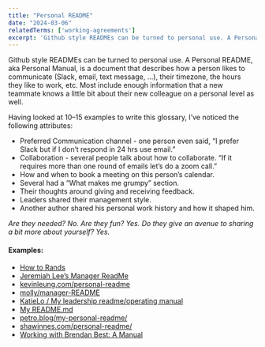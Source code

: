 ```yaml
---
title: "Personal README"
date: "2024-03-06"
relatedTerms: ['working-agreements']
excerpt: 'Github style READMEs can be turned to personal use. A Personal README, aka Personal'
---
```


Github style READMEs can be turned to personal use. A Personal README, aka Personal Manual, is a document that describes how a person likes to communicate (Slack, email, text message, …), their timezone, the hours they like to work, etc. Most include enough information that a new teammate knows a little bit about their new colleague on a personal level as well.

Having looked at 10–15 examples to write this glossary, I’ve noticed the following attributes:

- Preferred Communication channel - one person even said, “I prefer Slack but if I don’t respond in 24 hrs use email.”
- Collaboration - several people talk about how to collaborate. “If it requires more than one round of emails let’s do a zoom call.”
- How and when to book a meeting on this person’s calendar.
- Several had a “What makes me grumpy” section.
- Their thoughts around giving and receiving feedback.
- Leaders shared their management style.
- Another author shared his personal work history and how it shaped him.

_Are they needed? No. Are they fun? Yes. Do they give an avenue to sharing a bit more about yourself? Yes._

#### Examples:

- [How to Rands](https://randsinrepose.com/archives/how-to-rands/)
- [Jeremiah Lee’s Manager ReadMe](https://www.jeremiahlee.com/posts/manager-readme/)
- [kevinleung.com/personal-readme](https://kevinleung.com/personal-readme/)
- [molly/manager-README](https://github.com/molly/manager-README)
- [KatieLo / My leadership readme/operating manual](https://github.com/KatieLo/README)
- [My README.md](https://medium.com/@mikekleiman/my-readme-md-35bd0197a5c5)
- [petro.blog/my-personal-readme/](https://petro.blog/my-personal-readme-13287f18223d)
- [shawinnes.com/personal-readme/](https://shawinnes.com/personal-readme/)
- [Working with Brendan Best: A Manual](https://www.rocketsurgery.ca/static/media/brendan-best/Brendan%20Best%20Manual%20aka%20Working%20With%20Me.PDF)


